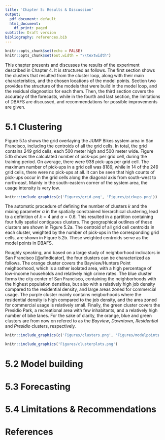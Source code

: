 ```yaml
---
title: 'Chapter 5: Results & Discussion'
output:
  pdf_document: default
  html_document:
    df_print: paged
subtitle: Draft version
bibliography: references.bib
---
```


```r
knitr::opts_chunk$set(echo = FALSE)
knitr::opts_chunk$set(out.width = "\\textwidth")
```

This chapter presents and discusses the results of the experiment described in Chapter 4. It is structured as follows. The first section shows the clusters that resulted from the cluster loop, along with their main characteristics, and the chosen locations of the model points. Section two provides the structure of the  models that were build in the model loop, and the residual diagnostics for each them. Then, the third section covers the accuracy of the forecasts, while in the fourth and last section, the limitations of DBAFS are discussed, and recommendations for possible improvements are given.

# 5.1 Clustering
Figure 5.1a shows the grid overlaying the JUMP Bikes system area in San Francisco, including the centroids of all the grid cells. In total, the grid contains 249 grid cells, each 500 meter high and 500 meter wide. Figure 5.1b shows the calculated number of pick-ups per grid cell, during the training period. On average, there were 938 pick-ups per grid cell. The maximum number of pick-ups in a grid cell was 8189, while in 14 of the 249 grid cells, there were no pick-ups at all. It can be seen that high counts of pick-ups occur in the grid cells along the diagonal axis from south-west to north-east. Mainly in the south-eastern corner of the system area, the usage intensity is very low.

```r
knitr::include_graphics(c('Figures/grid.png', 'Figures/pickups.png'))
```

The automatic procedure of defining the number of clusters $k$ and the mixing parameter $\alpha$ in the spatially constrained hierarchical clustering, lead to a definition of $k = 4$ and $\alpha = 0.6$. This resulted in a partition containing four fully spatial contiguous clusters. The geographical outlines of these clusters are shown in Figure 5.2a. The centroid of all grid cell centroids in each cluster, weighted by the number of pick-ups in the corresponding grid cells, are shown in Figure 5.2b. These weighted centroids serve as the model points in DBAFS.

Roughly speaking, and based on a large study of neighborhood indicators in San Francisco [@sfindicator], the four clusters can be characterized as follows. The orange cluster covers the Bayview/Hunters Point neighborhood, which is a rather isolated area, with a high percentage of low-income households and relatively high crime rates. The blue cluster forms the city center of San Francisco, containing the neighborhoods with the highest population densities, but also with a relatively high job density compared to the residential density, and large areas zoned for commercial usage. The purple cluster mainly contains neigborhoods where the residential density is high compared to the job density, and the area zoned for commercial usage is relatively small. Finally, the green cluster covers the Presidio Park, a recreational area with few inhabitants, and a relatively high number of bike lanes. For the sake of clarity, the orange, blue and green clusters are from now on refered to as the *Bayview*, *Downtown*, *Residential* and *Presidio* clusters, respectively.

```r
knitr::include_graphics(c('Figures/clusters.png', 'Figures/modelpoints.png'))
```

```r
knitr::include_graphics('Figures/clusterplots.png')
```

# 5.2 Model building

# 5.3 Forecasting

# 5.4 Limitations & Recommendations

\newpage

# References